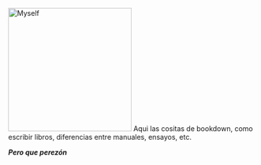 ![Myself](images/book_001.jpg){width=250px} Aqui las cositas de bookdown, como escribir libros, diferencias entre manuales, ensayos, etc.

***Pero que perezón***